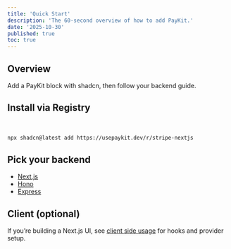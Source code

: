 ```yaml
---
title: 'Quick Start'
description: 'The 60‑second overview of how to add PayKit.'
date: '2025-10-30'
published: true
toc: true
---
```


## Overview

Add a PayKit block with shadcn, then follow your backend guide.

## Install via Registry

<br />

```bash
npx shadcn@latest add https://usepaykit.dev/r/stripe-nextjs
```

## Pick your backend

- [Next.js](/docs/nextjs-installation)
- [Hono](/docs/hono-installation)
- [Express](/docs/express-installation)

## Client (optional)

If you’re building a Next.js UI, see [client side usage](/docs/concepts/client-side-usage/) for hooks and provider setup.
